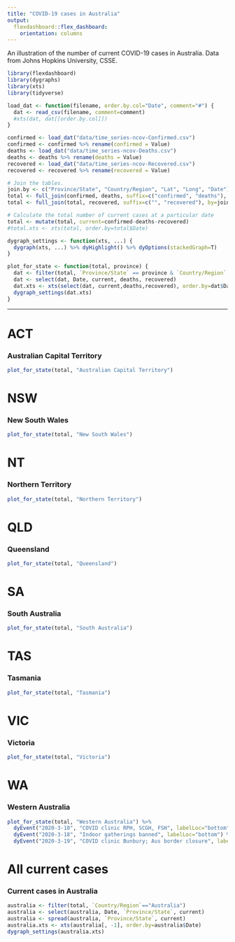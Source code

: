 ```yaml
---
title: "COVID-19 cases in Australia"
output: 
  flexdashboard::flex_dashboard:
    orientation: columns
---
```


An illustration of the number of current COVID-19 cases in Australia. Data from Johns Hopkins University, CSSE.

```r
library(flexdashboard)
library(dygraphs)
library(xts)
library(tidyverse)

load_dat <- function(filename, order.by.col="Date", comment="#") {
  dat <- read_csv(filename, comment=comment)
  #xts(dat, dat[[order.by.col]])
}

confirmed <- load_dat("data/time_series-ncov-Confirmed.csv")
confirmed <- confirmed %>% rename(confirmed = Value)
deaths <- load_dat("data/time_series-ncov-Deaths.csv")
deaths <- deaths %>% rename(deaths = Value)
recovered <- load_dat("data/time_series-ncov-Recovered.csv")
recovered <- recovered %>% rename(recovered = Value)

# Join the tables.
join.by <- c("Province/State", "Country/Region", "Lat", "Long", "Date")
total <- full_join(confirmed, deaths, suffix=c("confirmed", "deaths"), by=join.by)
total <- full_join(total, recovered, suffix=c("", "recovered"), by=join.by)

# Calculate the total number of current cases at a particular date
total <- mutate(total, current=confirmed-deaths-recovered)
#total.xts <- xts(total, order.by=total$Date)

dygraph_settings <- function(xts, ...) {
  dygraph(xts, ...) %>% dyHighlight() %>% dyOptions(stackedGraph=T)
}

plot_for_state <- function(total, province) {
  dat <- filter(total, `Province/State` == province & `Country/Region` == "Australia")
  dat <- select(dat, Date, current, deaths, recovered)
  dat.xts <- xts(select(dat, current,deaths,recovered), order.by=dat$Date)
  dygraph_settings(dat.xts)
}
```

-----------------------------------------------------------------------

ACT
================================

### Australian Capital Territory
```r
plot_for_state(total, "Australian Capital Territory")
```

NSW
================================

### New South Wales

```r
plot_for_state(total, "New South Wales")
```

NT
================================
### Northern Territory

```r

plot_for_state(total, "Northern Territory")
```

QLD
================================

### Queensland

```r
plot_for_state(total, "Queensland")
```

SA
================================
### South Australia

```r
plot_for_state(total, "South Australia")
```

TAS
================================

### Tasmania
```r
plot_for_state(total, "Tasmania")
```

VIC
================================

### Victoria
```r
plot_for_state(total, "Victoria")
```

WA
================================
### Western Australia

```r
plot_for_state(total, "Western Australia") %>%
  dyEvent("2020-3-10", "COVID clinic RPH, SCGH, FSH", labelLoc="bottom") %>%
  dyEvent("2020-3-18", "Indoor gatherings banned", labelLoc="bottom") %>%
  dyEvent("2020-3-19", "COVID clinic Bunbury; Aus border closure", labelLoc="bottom")
```

All current cases
================================
### Current cases in Australia
```r
australia <- filter(total, `Country/Region`=="Australia")
australia <- select(australia, Date, `Province/State`, current)
australia <- spread(australia, `Province/State`, current)
australia.xts <- xts(australia[, -1], order.by=australia$Date)
dygraph_settings(australia.xts)
```